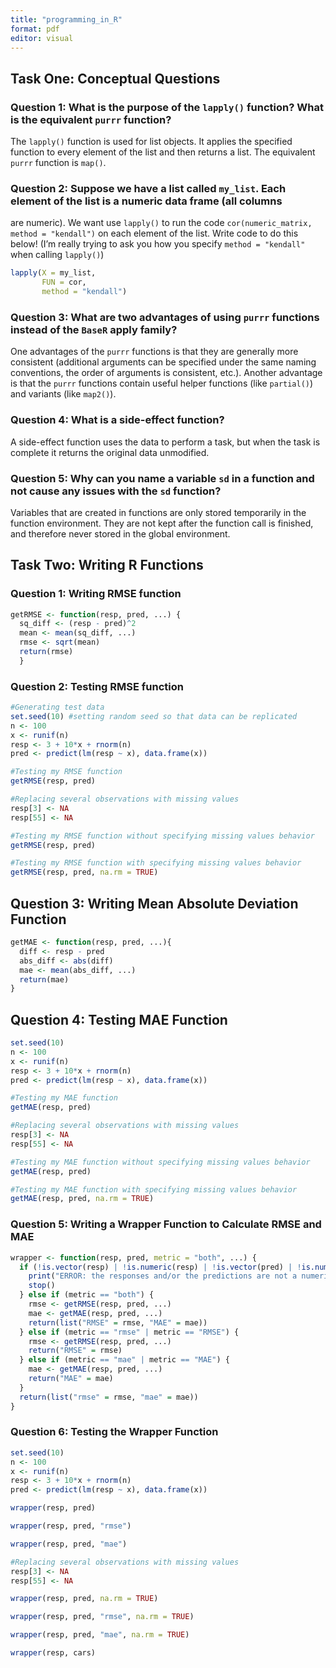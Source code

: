 ```yaml
---
title: "programming_in_R"
format: pdf
editor: visual
---
```


## Task One: Conceptual Questions

### Question 1: What is the purpose of the `lapply()` function? What is the equivalent `purrr` function?

The `lapply()` function is used for list objects. It applies the specified function to every element of the list and then returns a list. The equivalent `purrr` function is `map()`.

### Question 2: Suppose we have a list called `my_list`. Each element of the list is a numeric data frame (all columns
are numeric). We want use `lapply()` to run the code `cor(numeric_matrix, method = "kendall")`
on each element of the list. Write code to do this below! (I’m really trying to ask you how you specify
`method = "kendall"` when calling `lapply()`)

```r
lapply(X = my_list, 
       FUN = cor,
       method = "kendall")
```

### Question 3: What are two advantages of using `purrr` functions instead of the `BaseR` apply family?

One advantages of the `purrr` functions is that they are generally more consistent (additional arguments can be specified under the same naming conventions, the order of arguments is consistent, etc.). Another advantage is that the `purrr` functions contain useful helper functions (like `partial()`) and variants (like `map2()`). 

### Question 4: What is a side-effect function?

A side-effect function uses the data to perform a task, but when the task is complete it returns the original data unmodified. 

### Question 5: Why can you name a variable `sd` in a function and not cause any issues with the `sd` function?

Variables that are created in functions are only stored temporarily in the function environment. They are not kept after the function call is finished, and therefore never stored in the global environment. 

## Task Two: Writing R Functions

### Question 1: Writing RMSE function

```r
getRMSE <- function(resp, pred, ...) {
  sq_diff <- (resp - pred)^2
  mean <- mean(sq_diff, ...)
  rmse <- sqrt(mean)
  return(rmse)
  }
```

### Question 2: Testing RMSE function

```r
#Generating test data
set.seed(10) #setting random seed so that data can be replicated
n <- 100
x <- runif(n)
resp <- 3 + 10*x + rnorm(n)
pred <- predict(lm(resp ~ x), data.frame(x))
```

```r
#Testing my RMSE function
getRMSE(resp, pred)
```

```r
#Replacing several observations with missing values
resp[3] <- NA
resp[55] <- NA
```

```r
#Testing my RMSE function without specifying missing values behavior
getRMSE(resp, pred)
```

```r
#Testing my RMSE function with specifying missing values behavior
getRMSE(resp, pred, na.rm = TRUE)
```

## Question 3: Writing Mean Absolute Deviation Function

```r
getMAE <- function(resp, pred, ...){
  diff <- resp - pred
  abs_diff <- abs(diff)
  mae <- mean(abs_diff, ...)
  return(mae)
}
```

## Question 4: Testing MAE Function

```r
set.seed(10)
n <- 100
x <- runif(n)
resp <- 3 + 10*x + rnorm(n)
pred <- predict(lm(resp ~ x), data.frame(x))
```

```r
#Testing my MAE function
getMAE(resp, pred)
```

```r
#Replacing several observations with missing values
resp[3] <- NA
resp[55] <- NA
```

```r
#Testing my MAE function without specifying missing values behavior
getMAE(resp, pred)
```

```r
#Testing my MAE function with specifying missing values behavior
getMAE(resp, pred, na.rm = TRUE)
```

### Question 5: Writing a Wrapper Function to Calculate RMSE and MAE

```r
wrapper <- function(resp, pred, metric = "both", ...) {
  if (!is.vector(resp) | !is.numeric(resp) | !is.vector(pred) | !is.numeric(pred)) {
    print("ERROR: the responses and/or the predictions are not a numeric vector")
    stop()
  } else if (metric == "both") {
    rmse <- getRMSE(resp, pred, ...)
    mae <- getMAE(resp, pred, ...)
    return(list("RMSE" = rmse, "MAE" = mae))
  } else if (metric == "rmse" | metric == "RMSE") {
    rmse <- getRMSE(resp, pred, ...)
    return("RMSE" = rmse)
  } else if (metric == "mae" | metric == "MAE") {
    mae <- getMAE(resp, pred, ...)
    return("MAE" = mae)
  }
  return(list("rmse" = rmse, "mae" = mae))
}
```

### Question 6: Testing the Wrapper Function

```r
set.seed(10)
n <- 100
x <- runif(n)
resp <- 3 + 10*x + rnorm(n)
pred <- predict(lm(resp ~ x), data.frame(x))
```

```r
wrapper(resp, pred)
```

```r
wrapper(resp, pred, "rmse")
```

```r
wrapper(resp, pred, "mae")
```

```r
#Replacing several observations with missing values
resp[3] <- NA
resp[55] <- NA
```

```r
wrapper(resp, pred, na.rm = TRUE)
```

```r
wrapper(resp, pred, "rmse", na.rm = TRUE)
```

```r
wrapper(resp, pred, "mae", na.rm = TRUE)
```

```r
wrapper(resp, cars)
```

